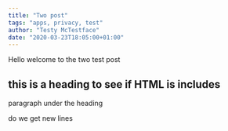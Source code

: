 ```yaml
---
title: "Two post"
tags: "apps, privacy, test"
author: "Testy McTestface"
date: "2020-03-23T18:05:00+01:00"
---
```


Hello welcome to the two test post

## this is a heading to see if HTML is includes

paragraph under the heading

do we get new lines
